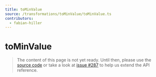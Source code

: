 ```yaml
---
title: toMinValue
source: /transformations/toMinValue/toMinValue.ts
contributors:
  - fabian-hiller
---
```


# toMinValue

> The content of this page is not yet ready. Until then, please use the [source code](https://github.com/fabian-hiller/valibot/blob/main/library/src/transformations/toMinValue/toMinValue.ts) or take a look at [issue #287](https://github.com/fabian-hiller/valibot/issues/287) to help us extend the API reference.
